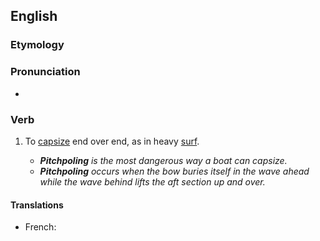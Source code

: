 ==English==

===Etymology===
{{compound|en|pitch|pole}}

===Pronunciation===
* {{a|US}} {{IPA|en|/ˈpɪtʃpoʊl/}}

===Verb===
{{en-verb}}

# {{lb|en|of a boat}} To [[capsize]] end over end, as in heavy [[surf]].
#* '''''Pitchpoling''' is the most dangerous way a boat can capsize.''
#* '''''Pitchpoling''' occurs when the bow buries itself in the wave ahead while the wave behind lifts the aft section up and over.''

====Translations====
{{trans-top|capsize end over end}}
* French: {{t+|fr|sancir}}
{{trans-mid}}
{{trans-bottom}}